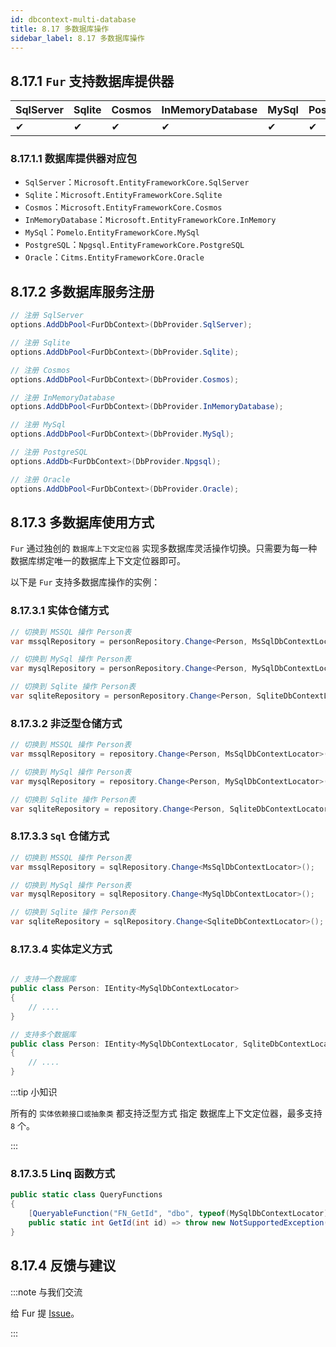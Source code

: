 ```yaml
---
id: dbcontext-multi-database
title: 8.17 多数据库操作
sidebar_label: 8.17 多数据库操作
---
```



## 8.17.1 `Fur` 支持数据库提供器

| SqlServer | Sqlite | Cosmos | InMemoryDatabase | MySql | PostgreSQL | Oracle |
| --------- | ------ | ------ | ---------------- | ----- | ---------- | ------ |
| ✔         | ✔      | ✔      | ✔                | ✔     | ✔          | ✔      |

### 8.17.1.1 数据库提供器对应包

- `SqlServer`：`Microsoft.EntityFrameworkCore.SqlServer`
- `Sqlite`：`Microsoft.EntityFrameworkCore.Sqlite`
- `Cosmos`：`Microsoft.EntityFrameworkCore.Cosmos`
- `InMemoryDatabase`：`Microsoft.EntityFrameworkCore.InMemory`
- `MySql`：`Pomelo.EntityFrameworkCore.MySql`
- `PostgreSQL`：`Npgsql.EntityFrameworkCore.PostgreSQL`
- `Oracle`：`Citms.EntityFrameworkCore.Oracle`

## 8.17.2 多数据库服务注册

```cs
// 注册 SqlServer
options.AddDbPool<FurDbContext>(DbProvider.SqlServer);

// 注册 Sqlite
options.AddDbPool<FurDbContext>(DbProvider.Sqlite);

// 注册 Cosmos
options.AddDbPool<FurDbContext>(DbProvider.Cosmos);

// 注册 InMemoryDatabase
options.AddDbPool<FurDbContext>(DbProvider.InMemoryDatabase);

// 注册 MySql
options.AddDbPool<FurDbContext>(DbProvider.MySql);

// 注册 PostgreSQL
options.AddDb<FurDbContext>(DbProvider.Npgsql);

// 注册 Oracle
options.AddDbPool<FurDbContext>(DbProvider.Oracle);
```

## 8.17.3 多数据库使用方式

`Fur` 通过独创的 `数据库上下文定位器` 实现多数据库灵活操作切换。只需要为每一种数据库绑定唯一的数据库上下文定位器即可。

以下是 `Fur` 支持多数据库操作的实例：

### 8.17.3.1 实体仓储方式

```cs
// 切换到 MSSQL 操作 Person表
var mssqlRepository = personRepository.Change<Person, MsSqlDbContextLocator>();

// 切换到 MySql 操作 Person表
var mysqlRepository = personRepository.Change<Person, MySqlDbContextLocator>();

// 切换到 Sqlite 操作 Person表
var sqliteRepository = personRepository.Change<Person, SqliteDbContextLocator>();

```

### 8.17.3.2 非泛型仓储方式

```cs
// 切换到 MSSQL 操作 Person表
var mssqlRepository = repository.Change<Person, MsSqlDbContextLocator>();

// 切换到 MySql 操作 Person表
var mysqlRepository = repository.Change<Person, MySqlDbContextLocator>();

// 切换到 Sqlite 操作 Person表
var sqliteRepository = repository.Change<Person, SqliteDbContextLocator>();
```

### 8.17.3.3 `Sql` 仓储方式

```cs
// 切换到 MSSQL 操作 Person表
var mssqlRepository = sqlRepository.Change<MsSqlDbContextLocator>();

// 切换到 MySql 操作 Person表
var mysqlRepository = sqlRepository.Change<MySqlDbContextLocator>();

// 切换到 Sqlite 操作 Person表
var sqliteRepository = sqlRepository.Change<SqliteDbContextLocator>();
```

### 8.17.3.4 实体定义方式

```cs

// 支持一个数据库
public class Person: IEntity<MySqlDbContextLocator>
{
    // ....
}

// 支持多个数据库
public class Person: IEntity<MySqlDbContextLocator, SqliteDbContextLocator>
{
    // ....
}
```

:::tip 小知识

所有的 `实体依赖接口或抽象类` 都支持泛型方式 指定 数据库上下文定位器，最多支持 `8` 个。

:::

### 8.17.3.5 Linq 函数方式

```cs
public static class QueryFunctions
{
    [QueryableFunction("FN_GetId", "dbo", typeof(MySqlDbContextLocator), typeof(SqliteDbContextLocator))]
    public static int GetId(int id) => throw new NotSupportedException();
}
```

## 8.17.4 反馈与建议

:::note 与我们交流

给 Fur 提 [Issue](https://gitee.com/monksoul/Fur/issues/new?issue)。

:::
